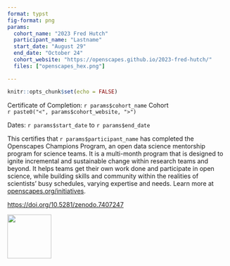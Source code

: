 ```yaml
---
format: typst
fig-format: png
params:
  cohort_name: "2023 Fred Hutch"
  participant_name: "Lastname"
  start_date: "August 29"
  end_date: "October 24"
  cohort_website: "https://openscapes.github.io/2023-fred-hutch/"
  files: ["openscapes_hex.png"]

---
```


```r
knitr::opts_chunk$set(echo = FALSE)
```

```{=typst}
#set page(numbering: none)
```

```{=typst}
#align(center, text(17pt)[
  *Openscapes Champions Program \ Certificate of Completion*
])
```

Certificate of Completion: `r params$cohort_name` Cohort  
`r paste0("<", params$cohort_website, ">")`

Dates: `r params$start_date` to `r params$end_date`

This certifies that `r params$participant_name` <!---`r params$participant_name_first` `r params$participant_name_last`---> has completed the Openscapes Champions Program, an open data science mentorship program for science teams. It is a multi-month program that is designed to ignite incremental and sustainable change within research teams and beyond. It helps teams get their own work done and participate in open science, while building skills and community within the realities of scientists’ busy schedules, varying expertise and needs. Learn more at [openscapes.org/initiatives](https://openscapes.org/initiatives).


<https://doi.org/10.5281/zenodo.7407247>

![](openscapes_hex.png){width=100 fig-align="center"}
